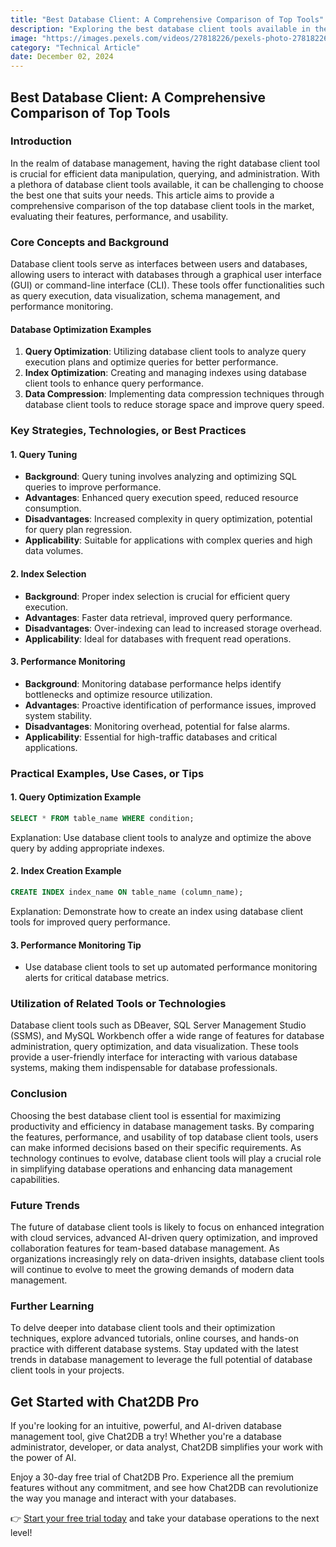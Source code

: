 ```yaml
---
title: "Best Database Client: A Comprehensive Comparison of Top Tools"
description: "Exploring the best database client tools available in the market and comparing their features, performance, and usability."
image: "https://images.pexels.com/videos/27818226/pexels-photo-27818226.jpeg?auto=compress&cs=tinysrgb&dpr=1&w=500"
category: "Technical Article"
date: December 02, 2024
---
```


## Best Database Client: A Comprehensive Comparison of Top Tools

### Introduction

In the realm of database management, having the right database client tool is crucial for efficient data manipulation, querying, and administration. With a plethora of database client tools available, it can be challenging to choose the best one that suits your needs. This article aims to provide a comprehensive comparison of the top database client tools in the market, evaluating their features, performance, and usability.

### Core Concepts and Background

Database client tools serve as interfaces between users and databases, allowing users to interact with databases through a graphical user interface (GUI) or command-line interface (CLI). These tools offer functionalities such as query execution, data visualization, schema management, and performance monitoring.

#### Database Optimization Examples

1. **Query Optimization**: Utilizing database client tools to analyze query execution plans and optimize queries for better performance.
2. **Index Optimization**: Creating and managing indexes using database client tools to enhance query performance.
3. **Data Compression**: Implementing data compression techniques through database client tools to reduce storage space and improve query speed.

### Key Strategies, Technologies, or Best Practices

#### 1. Query Tuning

- **Background**: Query tuning involves analyzing and optimizing SQL queries to improve performance.
- **Advantages**: Enhanced query execution speed, reduced resource consumption.
- **Disadvantages**: Increased complexity in query optimization, potential for query plan regression.
- **Applicability**: Suitable for applications with complex queries and high data volumes.

#### 2. Index Selection

- **Background**: Proper index selection is crucial for efficient query execution.
- **Advantages**: Faster data retrieval, improved query performance.
- **Disadvantages**: Over-indexing can lead to increased storage overhead.
- **Applicability**: Ideal for databases with frequent read operations.

#### 3. Performance Monitoring

- **Background**: Monitoring database performance helps identify bottlenecks and optimize resource utilization.
- **Advantages**: Proactive identification of performance issues, improved system stability.
- **Disadvantages**: Monitoring overhead, potential for false alarms.
- **Applicability**: Essential for high-traffic databases and critical applications.

### Practical Examples, Use Cases, or Tips

#### 1. Query Optimization Example

```sql
SELECT * FROM table_name WHERE condition;
```

Explanation: Use database client tools to analyze and optimize the above query by adding appropriate indexes.

#### 2. Index Creation Example

```sql
CREATE INDEX index_name ON table_name (column_name);
```

Explanation: Demonstrate how to create an index using database client tools for improved query performance.

#### 3. Performance Monitoring Tip

- Use database client tools to set up automated performance monitoring alerts for critical database metrics.

### Utilization of Related Tools or Technologies

Database client tools such as DBeaver, SQL Server Management Studio (SSMS), and MySQL Workbench offer a wide range of features for database administration, query optimization, and data visualization. These tools provide a user-friendly interface for interacting with various database systems, making them indispensable for database professionals.

### Conclusion

Choosing the best database client tool is essential for maximizing productivity and efficiency in database management tasks. By comparing the features, performance, and usability of top database client tools, users can make informed decisions based on their specific requirements. As technology continues to evolve, database client tools will play a crucial role in simplifying database operations and enhancing data management capabilities.

### Future Trends

The future of database client tools is likely to focus on enhanced integration with cloud services, advanced AI-driven query optimization, and improved collaboration features for team-based database management. As organizations increasingly rely on data-driven insights, database client tools will continue to evolve to meet the growing demands of modern data management.

### Further Learning

To delve deeper into database client tools and their optimization techniques, explore advanced tutorials, online courses, and hands-on practice with different database systems. Stay updated with the latest trends in database management to leverage the full potential of database client tools in your projects.


## Get Started with Chat2DB Pro

If you're looking for an intuitive, powerful, and AI-driven database management tool, give Chat2DB a try! Whether you're a database administrator, developer, or data analyst, Chat2DB simplifies your work with the power of AI.

Enjoy a 30-day free trial of Chat2DB Pro. Experience all the premium features without any commitment, and see how Chat2DB can revolutionize the way you manage and interact with your databases.

👉 [Start your free trial today](https://chat2db.ai/pricing) and take your database operations to the next level!
